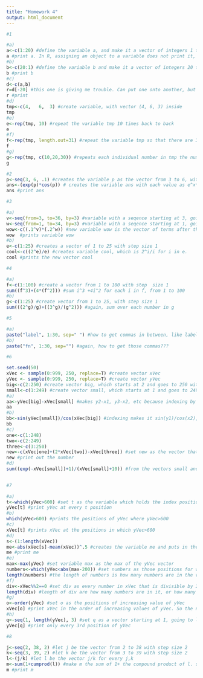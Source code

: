 ```yaml
---
title: "Homework 4"
output: html_document
---
```



```r

#1

#a)
a<-c(1:20) #define the variable a, and make it a vector of integers 1 to 20 with step size 1
a #print a. In R, assigning an object to a variable does not print it, but stating the variable does
#b)
b<-c(20:1) #define the variable b and make it a vector of integers 20 to 1 with step size 1
b #print b
#c)
d<-c(a,b) 
r=d[-20] #this one is giving me trouble. Can put one onto another, but that duplicates 20. Can get rid of 20 by just saying exclude the 20th term, but not sure if that is the most efficient? 
r #print
#d)
tmp<-c(4,	6,	3) #create variable, with vector (4, 6, 3) inside	
tmp
#e)
e<-rep(tmp, 10) #repeat the variable tmp 10 times back to back
e
#f)
f<-rep(tmp, length.out=31) #repeat the variable tmp so that there are 31 numbers in the new vector. This ensures that the entire tmp repeats 10 times, and then there is one more 4 on the end
f
#g)
g<-rep(tmp, c(10,20,30)) #repeats each individual number in tmp the number of times stated inside the new vector. So 4 repeats 10 times, 6 repeats 20 times, and 3 repeats 30 times
g

#2
p<-seq(3, 6, .1) #creates the variable p as the vector from 3 to 6, with step size .1
ans<-(exp(p)*cos(p)) # creates the variable ans with each value as e^x*cos(x) of each value of p. Cos is evaluated in radians, so cos(3)=-.9899 instead of in degrees where cos(3)=.9986.
ans #print ans

#3

#a)
v<-seq(from=3, to=36, by=3) #variable with a seqence starting at 3, going up to 36, with step size of 3
w<-seq(from=1, to=34, by=3) #variable with a seqence starting at 1, going up to 34, with step size of 3
wow<-c((.1^v)*(.2^w)) #new variable wow is the vector of terms after this process is applied to it
wow  #prints variable wow
#b)
e<-c(1:25) #creates a vector of 1 to 25 with step size 1
cool<-c((2^e)/e) #creates variable cool, which is 2^i/i for i in e. 
cool #prints the new vector cool

#4

#a)
f<-c(1:100) #create a vector from 1 to 100 with step  size 1
sum((f^3)+(4*(f^2))) #sum i^3 +4i^2 for each i in f, from 1 to 100
#b)
g<-c(1:25) #create vector from 1 to 25, with step size 1
sum(((2^g)/g)+((3^g)/(g^2))) #again, sum over each number in g

#5

#a)
paste("label", 1:30, sep=" ") #how to get commas in between, like label 1, label 2?
#b)
paste("fn", 1:30, sep="") #again, how to get those commas???

#6

set.seed(50)
xVec <- sample(0:999, 250, replace=T) #create vector xVec
yVec <- sample(0:999, 250, replace=T) #create vector yVec
big<-c(2:250) #create vector big, which starts at 2 and goes to 250 with step size 1
small<-c(1:249) #create vector small, which starts at 1 and goes to 249 with step size 1
#a)
aa<-yVec[big]-xVec[small] #makes y2-x1, y3-x2, etc because indexing by (2:250) and (1:249)
aa
#b)
bb<-sin(yVec[small])/cos(xVec[big]) #indexing makes it sin(y1)/cos(x2), sin(y2)/cos(x3), etc.
bb
#c)
one<-c(1:248)
two<-c(2:249)
three<-c(3:250)
new<-c(xVec[one]+(2*xVec[two])-xVec[three]) #set new as the vector that takes the xVec at the first number of one, then two times the first number of two, minus the first number of three. 
new #print out the number
#d)
sum((exp(-xVec[small])+1)/(xVec[small]+10)) #from the vectors small and big from above, use these to index xVec in the appropriate ways
    

#7

#a)
t<-which(yVec>600) #set t as the variable which holds the index positions of all yVec>600
yVec[t] #print yVec at every t position
#b)
which(yVec>600) #prints the positions of yVec where yVec>600
#c)
xVec[t] #prints xVec at the positions in which yVec>600
#d)
s<-(1:length(xVec)) 
me<-abs(xVec[s]-mean(xVec))^.5 #creates the variable me and puts in the vector of the absolute value (which is key in case xVec is less than the mean) of each value of xVec minus the mean of xVec, all to the power of 1/2.
me #print me
#e)
max<-max(yVec) #set variable max as the max of the yVec vector
numbers<-which(yVec<abs(max-200)) #set numbers as those positions for which yVec is less than 200+min
length(numbers) #the length of numbers is how many numbers are in the vector, so counts how many numbers in yVec are less than min+200
#f)
div<-xVec%%2==0 #set div as every number in xVec that is divisible by 2, or that has remainder 0 when divided by 2
length(div) #length of div are how many numbers are in it, or how many numbers in xVec are divisible by 2
#g)
o<-order(yVec) #set o as the positions of increasing value of yVec
xVec[o] #print xVec in the order of increasing values of yVec. So the number in the same position as the smallest number in yVec becomes the first number in xVec[o]
#h)
q<-seq(1, length(yVec), 3) #set q as a vector starting at 1, going to length yVec, which is 250, with step size 3
yVec[q] #print only every 3rd position of yVec

#8

j<-seq(2, 38, 2) #let j be the vector from 2 to 38 with step size 2
k<-seq(3, 39, 2) #let k be the vector from 3 to 39 with step size 2
l<-(j/k) #let l be the vector j/k for every j,k
m<-sum(1+cumprod(l)) #make m the sum of 1+ the compound product of l. so it is 1+(2/3)+(2/3)(4/5) etc. because j in the numerator is only evens and k in the denominator is only odds
m #print m


```